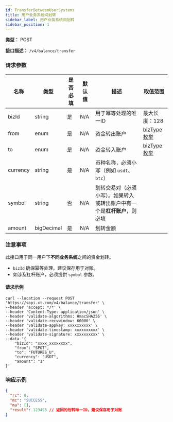 ```yaml
---
id: TransferBetweenUserSystems
title: 用户业务系统间划转
sidebar_label: 用户业务系统间划转
sidebar_position: 1
---
```


**类型：** POST

**接口描述：** `/v4/balance/transfer`

### 请求参数

| 名称 | 类型 | 是否必填 | 默认值 | 描述 | 取值范围 |
| --- | --- | --- | --- | --- | --- |
| bizId | string | 是 | N/A | 用于幂等处理的唯一ID | 最大长度：128 |
| from | enum | 是 | N/A | 资金转出账户 | [bizType 枚举](#bizType) |
| to | enum | 是 | N/A | 资金转入账户 | [bizType 枚举](#bizType) |
| currency | string | 是 | N/A | 币种名称，必须小写（例如 `usdt`、`btc`） |  |
| symbol | string | 否 | N/A | 划转交易对（必须小写）。如果转入或转出账户中有一个是**杠杆账户**，则必填 |  |
| amount | bigDecimal | 是 | N/A | 划转金额 |  |

### 注意事项

此接口用于同一用户下**不同业务系统**之间的资金划转。

- `bizId` 确保幂等处理，建议保存用于对账。
- 如涉及杠杆账户，必须提供 `symbol` 参数。


####  请求示例
```
curl --location --request POST 'https://sapi.xt.com/v4/balance/transfer' \
--header 'accept: */*' \
--header 'Content-Type: application/json' \
--header 'validate-algorithms: HmacSHA256' \
--header 'validate-recvwindow: 60000' \
--header 'validate-appkey: xxxxxxxxxx' \
--header 'validate-timestamp: xxxxxxxxxx' \
--header 'validate-signature: xxxxxxxxxx' \
--data '{
    "bizId": "xxxx_xxxxxxxx",
    "from": "SPOT",
    "to": "FUTURES_U",
    "currency": "USDT",
    "amount": "1"
}'
```

### 响应示例

```json title="响应"
{
  "rc": 0,
  "mc": "SUCCESS",
  "ma": [],
  "result": 123456 // 返回的划转唯一ID，建议保存用于对账
}
```

